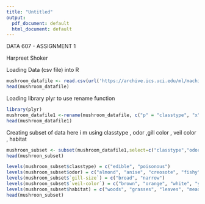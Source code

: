 ```yaml
---
title: "Untitled"
output:
  pdf_document: default
  html_document: default
---
```


DATA 607 - ASSIGNMENT 1

Harpreet Shoker

Loading Data (csv file) into R 

```r
mushroom_datafile <- read.csv(url('https://archive.ics.uci.edu/ml/machine-learning-databases/mushroom/agaricus-lepiota.data'))
head(mushroom_datafile)
```

Loading library plyr to use rename function
```r
library(plyr)
mushroom_datafile1 <-rename(mushroom_datafile, c("p" = "classtype", "x" = "cap-shape", "s" = "cap-surface", "n" = "cap-color", "t" = "bruises", "p.1"="odor", "f" = "gill-attachement", "c" = "gill-spacing", "n.1" = "gill-size", "k" = "gill-color", "e" = "stalk shape", "e.1" = "stalk root", "s.1" = "stalk surface above ring", "s.2" = "stalk surface below ring", "w" = "stalk color above veil", "w.1" = "stalk color below veil", "p.2" = "veil type", "w.2" = "veil-color", "o" = "ring number", "p.3" = "ring type", "k.1" = "spore print color", "s.3" = "population", "u" = "habitat" ))
head(mushroom_datafile1)
```

Creating subset of data
here i m using classtype , odor ,gill color , veil color , habitat

```r
mushroon_subset <- subset(mushroom_datafile1,select=c("classtype","odor","gill-size","veil-color","habitat"))
head(mushroon_subset)
```


```r
levels(mushroon_subset$classtype) = c("edible", "poisonous")
levels(mushroon_subset$odor) = c("almond", "anise", "creosote", "fishy", "foul", "musty", "none", "pungent", "spicy")
levels(mushroon_subset$`gill-size`) = c("broad", "narrow")
levels(mushroon_subset$`veil-color`) = c("brown", "orange", "white", "yellow")
levels(mushroon_subset$habitat) = c("woods", "grasses", "leaves", "meadows", "paths", "urban", "waste")
head(mushroon_subset)
```



